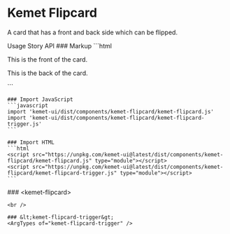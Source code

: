 
<Meta of={stories} />

# Kemet Flipcard

A card that has a front and back side which can be flipped.

<kemet-tabs panel-effect="stacked" divider>
  <kemet-tab slot="tab">Usage</kemet-tab>
  <kemet-tab slot="tab">Story</kemet-tab>
  <kemet-tab slot="tab">API</kemet-tab>
  <kemet-tab-panel slot="panel">
    ### Markup
    ```html
    <kemet-flipcard>
      <div slot="front">
        <p>This is the front of the card.</p>
      </div>
      <div slot="back">
        <p>This is the back of the card.</p>
      </div>
    </kemet-flipcard>
    ```

    ### Import JavaScript
    ```javascript
    import 'kemet-ui/dist/components/kemet-flipcard/kemet-flipcard.js'
    import 'kemet-ui/dist/components/kemet-flipcard/kemet-flipcard-trigger.js'
    ```

    ### Import HTML
    ```html
    <script src="https://unpkg.com/kemet-ui@latest/dist/components/kemet-flipcard/kemet-flipcard.js" type="module"></script>
    <script src="https://unpkg.com/kemet-ui@latest/dist/components/kemet-flipcard/kemet-flipcard-trigger.js" type="module"></script>
    ```
  </kemet-tab-panel>
  <kemet-tab-panel slot="panel">
    <Canvas of={stories.Standard}  />
    <Controls of={stories.Standard} />
  </kemet-tab-panel>
  <kemet-tab-panel slot="panel">
    ### &lt;kemet-flipcard&gt;
    <ArgTypes of="kemet-flipcard" />

    <br />

    ### &lt;kemet-flipcard-trigger&gt;
    <ArgTypes of="kemet-flipcard-trigger" />
  </kemet-tab-panel>
</kemet-tabs>

